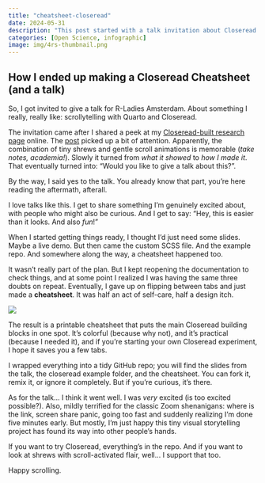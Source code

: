 ```yaml
---
title: "cheatsheet-closeread"
date: 2024-05-31
description: "This post started with a talk invitation about Closeread and scrollytelling. It ended with a full demo and a printable cheatsheet, all thanks to aesthetic joy and the refusal to keep checking the same three lines of syntax."
categories: [Open Science, infographic]
image: img/4rs-thumbnail.png
---
```


## How I ended up making a Closeread Cheatsheet (and a talk)

So, I got invited to give a talk for R-Ladies Amsterdam. About something I really, really like: scrollytelling with Quarto and Closeread.

The invitation came after I shared a peek at my [Closeread-built research page](https://cecibaldoni.github.io/projects.html) online. The [post](https://www.linkedin.com/posts/cecilia-baldoni_winners-of-the-closeread-prize-data-driven-activity-7312506715554394114-TVGZ?utm_source=share&utm_medium=member_desktop&rcm=ACoAAExecj4B9BWcK9Ukk_8R5JrCXzPLf5E0dgI) picked up a bit of attention. Apparently, the combination of tiny shrews and gentle scroll animations is memorable (*take notes, academia!*). Slowly it turned from *what it showed* to *how I made it*. That eventually turned into: “Would you like to give a talk about this?”.

By the way, I said yes to the talk. You already know that part, you're here reading the aftermath, afterall.

I love talks like this. I get to share something I’m genuinely excited about, with people who might also be curious. And I get to say: “Hey, this is easier than it looks. And also *fun*!”

When I started getting things ready, I thought I’d just need some slides. Maybe a live demo. But then came the custom SCSS file. And the example repo. And somewhere along the way, a cheatsheet happened too.

It wasn’t really part of the plan. But I kept reopening the documentation to check things, and at some point I realized I was having the same three doubts on repeat. Eventually, I gave up on flipping between tabs and just made a **cheatsheet**. It was half an act of self-care, half a design itch.

![](/blog/img/cheatsheet-closeread.png)

The result is a printable cheatsheet that puts the main Closeread building blocks in one spot. It’s colorful (because why not), and it’s practical (because I needed it), and if you’re starting your own Closeread experiment, I hope it saves you a few tabs.

I wrapped everything into a tidy GitHub repo; you will find the slides from the talk, the closeread example folder, and the cheatsheet. You can fork it, remix it, or ignore it completely. But if you’re curious, it’s there.

As for the talk… I think it went well. I was *very* excited (is too excited possible?). Also, mildly terrified for the classic Zoom shenanigans: where is the link, screen share panic, going too fast and suddenly realizing I’m done five minutes early. But mostly, I’m just happy this tiny visual storytelling project has found its way into other people’s hands.

If you want to try Closeread, everything’s in the repo. And if you want to look at shrews with scroll-activated flair, well... I support that too.

Happy scrolling.
